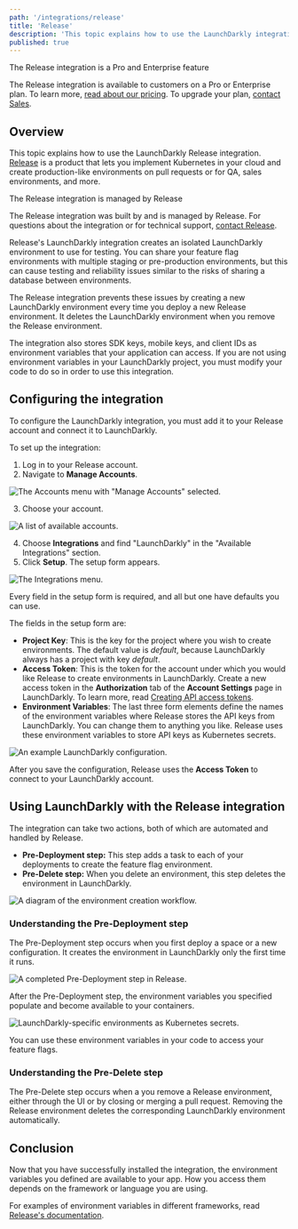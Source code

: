 ```yaml
---
path: '/integrations/release'
title: 'Release'
description: 'This topic explains how to use the LaunchDarkly integration on Release. Release is a product that lets you implement kubernetes in your cloud and create production-like environments on pull requests or for QA, sales environments, and more.'
published: true
---
```


<Callout intent="primary">
<CalloutTitle>The Release integration is a Pro and Enterprise feature</CalloutTitle>
<CalloutDescription>

The Release integration is available to customers on a Pro or Enterprise plan. To learn more, [read about our pricing](https://launchdarkly.com/pricing/). To upgrade your plan, [contact Sales](https://launchdarkly.com/contact-sales/).

</CalloutDescription>
</Callout>

## Overview

This topic explains how to use the LaunchDarkly Release integration. [Release](https://releaseapp.io) is a product that lets you implement Kubernetes in your cloud and create production-like environments on pull requests or for QA, sales environments, and more.

<Callout intent="info">
<CalloutTitle>The Release integration is managed by Release</CalloutTitle>
<CalloutDescription>

The Release integration was built by and is managed by Release. For questions about the integration or for technical support, [contact Release](https://releasehub.com/).

</CalloutDescription>
</Callout>

Release's LaunchDarkly integration creates an isolated LaunchDarkly environment to use for testing. You can share your feature flag environments with multiple staging or pre-production environments, but this can cause testing and reliability issues similar to the risks of sharing a database between environments.

The Release integration prevents these issues by creating a new LaunchDarkly environment every time you deploy a new Release environment. It deletes the LaunchDarkly environment when you remove the Release environment.

The integration also stores SDK keys, mobile keys, and client IDs as environment variables that your application can access. If you are not using environment variables in your LaunchDarkly project, you must modify your code to do so in order to use this integration.

## Configuring the integration

To configure the LaunchDarkly integration, you must add it to your Release account and connect it to LaunchDarkly.

To set up the integration:

1. Log in to your Release account.
2. Navigate to **Manage Accounts**.

![The Accounts menu with "Manage Accounts" selected.](release-select-manage-accounts.png)

3. Choose your account.

![A list of available accounts.](release-select-account-to-manage.png)

4. Choose **Integrations** and find "LaunchDarkly" in the "Available Integrations" section.
5. Click **Setup**. The setup form appears.

![The Integrations menu.](release-manage-integrations.png)

Every field in the setup form is required, and all but one have defaults you can use.

The fields in the setup form are:

* **Project Key**: This is the key for the project where you wish to create environments. The default value is _default_, because LaunchDarkly always has a project with key _default_.
* **Access Token**: This is the token for the account under which you would like Release to create environments in LaunchDarkly. Create a new access token in the **Authorization** tab of the **Account Settings** page in LaunchDarkly. To learn more, read [Creating API access tokens](/home/account-security/api-access-tokens#creating-api-access-tokens).
* **Environment Variables**: The last three form elements define the names of the environment variables where Release stores the API keys from LaunchDarkly. You can change them to anything you like. Release uses these environment variables to store API keys as Kubernetes secrets.

![An example LaunchDarkly configuration.](release-setup-ld-integration.png)

After you save the configuration, Release uses the **Access Token** to connect to your LaunchDarkly account.

## Using LaunchDarkly with the Release integration

The integration can take two actions, both of which are automated and handled by Release.

* **Pre-Deployment step:** This step adds a task to each of your deployments to create the feature flag environment.
* **Pre-Delete step:** When you delete an environment, this step deletes the environment in LaunchDarkly.

![A diagram of the environment creation workflow.](release-ld-integration-workflow.png)

### Understanding the Pre-Deployment step

The Pre-Deployment step occurs when you first deploy a space or a new configuration. It creates the environment in LaunchDarkly only the first time it runs.

![A completed Pre-Deployment step in Release.](release-pre-deployment-step.png)

After the Pre-Deployment step, the environment variables you specified populate and become available to your containers.

![LaunchDarkly-specific environments as Kubernetes secrets.](release-ld-envs.png)

You can use these environment variables in your code to access your feature flags.

### Understanding the Pre-Delete step

The Pre-Delete step occurs when a you remove a Release environment, either through the UI or by closing or merging a pull request. Removing the Release environment deletes the corresponding LaunchDarkly environment automatically.

## Conclusion

Now that you have successfully installed the integration, the environment variables you defined are available to your app. How you access them depends on the framework or language you are using.

For examples of environment variables in different frameworks, read [Release's documentation](https://docs.releaseapp.io/integrations/integrations-overview/launchdarkly-integration#examples).
